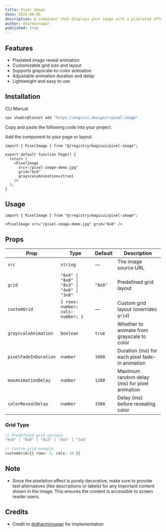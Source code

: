 ```yaml
---
title: Pixel Image
date: 2025-06-05
description: A component that displays your image with a pixelated effect, enhancing the visual appeal of any image in your website.
author: dharminnagar
published: true
---
```


<ComponentPreview name="pixel-image-demo" />

## Features

- Pixelated image reveal animation
- Customizable grid size and layout
- Supports grayscale-to-color animation
- Adjustable animation duration and delay
- Lightweight and easy to use

## Installation

<Tabs defaultValue="cli">

<TabsList>
  <TabsTrigger value="cli">CLI</TabsTrigger>
  <TabsTrigger value="manual">Manual</TabsTrigger>
</TabsList>
<TabsContent value="cli">

```bash
npx shadcn@latest add "https://magicui.design/r/pixel-image"
```

</TabsContent>

<TabsContent value="manual">

<Steps>

<Step>Copy and paste the following code into your project.</Step>

<ComponentSource name="pixel-image" />

<Step>Add the component to your page or layout.</Step>

```tsx
import { PixelImage } from "@/registry/magicui/pixel-image";

export default function Page() {
  return (
    <PixelImage
      src="/pixel-image-demo.jpg"
      grid="6x4"
      grayscaleAnimation={true}
    />
  );
}
```

</Steps>

</TabsContent>

</Tabs>

## Usage

```tsx
import { PixelImage } from "@/registry/magicui/pixel-image";
```

```tsx
<PixelImage src="/pixel-image-demo.jpg" grid="8x8" />
```

## Props

| Prop                  | Type                                        | Default | Description                                    |
| --------------------- | ------------------------------------------- | ------- | ---------------------------------------------- |
| `src`                 | `string`                                    | —       | The image source URL                           |
| `grid`                | `"6x4" \| "8x8" \| "8x3" \| "4x6" \| "3x8"` | `"8x8"` | Predefined grid layout                         |
| `customGrid`          | `{ rows: number; cols: number; }`           | —       | Custom grid layout (overrides `grid`)          |
| `grayscaleAnimation`  | `boolean`                                   | `true`  | Whether to animate from grayscale to color     |
| `pixelFadeInDuration` | `number`                                    | `1000`  | Duration (ms) for each pixel fade-in animation |
| `maxAnimationDelay`   | `number`                                    | `1200`  | Maximum random delay (ms) for pixel animation  |
| `colorRevealDelay`    | `number`                                    | `1500`  | Delay (ms) before revealing color              |

### Grid Type

```typescript
// Predefined grid options
"6x4" | "8x8" | "8x3" | "4x6" | "3x8"

// Custom grid example
customGrid={{ rows: 5, cols: 10 }}
```

## Note

- Since the pixelation effect is purely decorative, make sure to provide text alternatives (like descriptions or labels) for any important content shown in the image. This ensures the content is accessible to screen reader users.

## Credits

- Credit to [@dharminnagar](https://x.com/dharminnagar) for implementation
